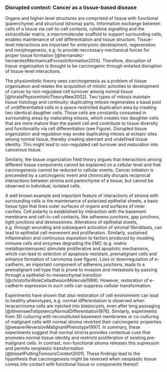 ### Disrupted context: Cancer as a tissue-based disease {#development}

Organs and higher-level structures are comprised of tissue with functional (parenchyme) and structural (stroma) parts. Information exchange between cells of a tissue via cell-to-cell contacts, cytokine signalling and the extracellular matrix, a macromolecular scaffold to support surrounding cells, enables maintenance of cell differentiation and tissue structure. Tissue-level interactions are important for embryonic development, regeneration and morphogenesis, e.g. to provide neccessary mechanical forces for proper tissue formation [@hernandez-hernandezMechanicalForcesInformation2014]. Therefore, disruption of tissue organisation is thought to be carcinogenic through entailed disruption of tissue-level interactions.

The physiomitotic theory sees carcinogenesis as a problem of tissue organisation and relates the acquisition of mitotic activities to development of cancer by non-regulated cell turnover among normal tissue [@hirataPhysiomitoticTheoryNew2002]. Two types of mitosis maintain tissue histology and continuity: duplicating mitosis regenerates a basal pool of undifferentiated cells in a space-restricted duplication area by creating two identical daugther cells. Those cells are constantly consumed in surrounding areas by maturating mitosis, which creates two daughter cells that are more mature than the parent cell and contribute to tissue diversity and functionality via cell differentiation (see Figure).
Disrupted tissue organization and regulation may evoke duplicating mitosis at ectopic sites among normal tissue, thereby creating aberrant and undefined tissue identity. This might lead to non-regulated cell turnover and maturation into cancerous tissue.

Similarly, the tissue organization field theory argues that interactions among different tissue components cannot be explained on a cellular level and that carcinogenesis cannot be reduced to cellular events. Cancer initiation is preceeded by a carcinogenic event and chronically disrupts reciprocal interactions between stroma and parenchyme of a tissue, but cannot be observed in individual, isolated cells.

A well known example and important feature of interactions of stroma with surrounding cells is the maintenance of polarized epithelial sheets, a basic tissue type that lines outer surfaces of organs and surfaces of inner cavities. Cell polarity is established by interaction with the basement membrane and cell-to-cell contacts, like adherens junctions, gap junctions, tight junctions and desmosomes. Alterations of epithelial sheets, e.g. through wounding and subsequent activation of stromal fibroblasts, can lead to epithelial cell movement and proliferation. Similarly, sustained inflammation and continuous exposition to factors produced by invading immune cells and enzymes degrading the EMC (e.g. matrix metalloproteinases) stimulate proliferative and apoptotic mechanisms, which can lead to selection of apoptosis-resistant, premalignant cells and enhance formation of carcinoma (see figure). Loss or downregulation of e-cadherin, an important component of adherens junctions, leads to a premalignant cell type that is prone to invasion and metastasis by passing through a epithelial-to-mesenchymal transition [@christoforiRoleCelladhesionMolecule1999]. However, restoration of e-cadherin expression in such cells can suppress cellular transformation.

Experiments have shown that also restoration of cell environment can lead to healthy phenotypes, e.g. normal differentiation is observed when teracarcinoma cells are injected into blastocysts, even after long passaging [@illmenseeTotipotencyNormalDifferentiation1976]. Similarly, experiments from 3D culturing with reconstituted basement membranes or co-culturing of malignant cells with normal stroma reverted their carcinogenic properties [@weaverReversionMalignantPhenotype1997]. In summary, these experiments suggest that normal stroma provides contextual cues that promotes normal tissue identity and restricts proliferation of existing pre-malignant cells. In contrast, non-functional stroma releases this supression and permits neoplastic transformation [@bissellPuttingTumoursContext2001]. These findings lead to the hypothesis that carcinogenesis might be reversed when neoplastic tissue comes into contact with functional tissue or components thereof.
